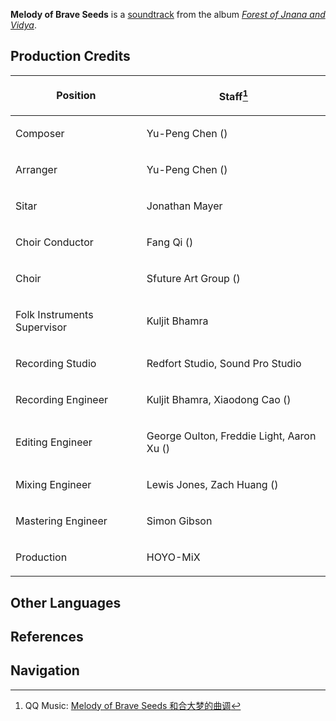 {{Soundtrack Infobox
|title          =
|image          = Forest of Jnana and Vidya.png
|album          = Forest of Jnana and Vidya
|disc           = 2
|number         = 70
|featured       =
|featured2      =
|featured3      =
|featured_disc  =
|featured_disc2 =
|featured_disc3 =
|youtube_id     = XhCIceK_ETQ
|spotify_id     = 6kwrfZXpmml33OLJiVIYmQ
|played_in      = Vanarana
|during         = [[Vanarana]] (Night), [[Mahavanaranapna]]
|domain         =
|previous       = Melody of Hidden Seeds
|next           = Melody of Dream Home
}}
'''Melody of Brave Seeds''' is a [[soundtrack]] from the album ''[[Forest of Jnana and Vidya]]''.

==Production Credits==
{| class="wikitable" style="text-align:left; height:0.5em"
! Position
! Staff<ref>QQ Music: [https://y.qq.com/n/ryqq/songDetail/002o7XY83eQBtm Melody of Brave Seeds 和合大梦的曲调]</ref>
|-
! Composer
| Yu-Peng Chen ({{zh|陈致逸}})
|-
! Arranger
| Yu-Peng Chen ({{zh|陈致逸}})
|-
! Sitar
| Jonathan Mayer
|-
! Choir Conductor
| Fang Qi ({{zh|齐放}})
|-
! Choir
| Sfuture Art Group ({{zh|Sfuture艺术团}})
|-
! Folk Instruments Supervisor
| Kuljit Bhamra
|-
! Recording Studio
| Redfort Studio, Sound Pro Studio
|-
! Recording Engineer
| Kuljit Bhamra, Xiaodong Cao ({{zh|曹晓冬}})
|-
! Editing Engineer
| George Oulton, Freddie Light, Aaron Xu ({{zh|徐威}})
|-
! Mixing Engineer
| Lewis Jones, Zach Huang ({{zh|黄巍}})
|-
! Mastering Engineer
| Simon Gibson
|-
! Production
| HOYO-MiX
|}
<!--
==Videos==
<gallery hideaddbutton="true" captionalign="center">
</gallery>

==Trivia==
-->
==Other Languages==
{{Other Languages
|en      = Melody of Brave Seeds
|zhs     = 和合大梦的曲调
|zhs_rm  = Héhé Dàmèng de Qǔdiào
|zht     = 和合大夢的曲調
|zht_rm  = Héhé Dàmèng de Qǔdiào
|zh_tl   = 
|ja      = 大夢の集うメロディー
|ja_rm   = Taimu no Tsudou Merodii
|ja_tl   = 
|tr      = 
|tr_tl   = 
|it      = 
|it_tl   = 
}}

==References==
{{Reflist}}

==Navigation==
{{Soundtrack Navbox|Forest of Jnana and Vidya}}